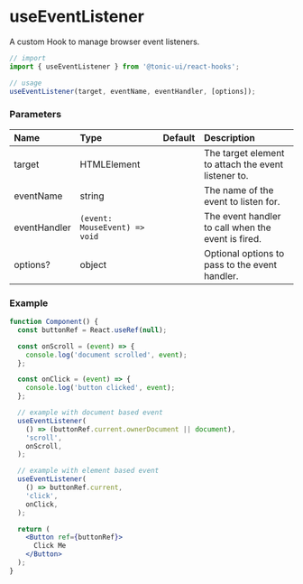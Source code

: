 # useEventListener

A custom Hook to manage browser event listeners.


```js
// import
import { useEventListener } from '@tonic-ui/react-hooks';

// usage
useEventListener(target, eventName, eventHandler, [options]);
```

### Parameters

| Name | Type | Default | Description |
| :--- | :--- | :------ | :---------- |
| target | HTMLElement | | The target element to attach the event listener to. |
| eventName | string | | The name of the event to listen for. |
| eventHandler | `(event: MouseEvent) => void` | | The event handler to call when the event is fired. |
| options? | object | | Optional options to pass to the event handler. |

### Example

```jsx
function Component() {
  const buttonRef = React.useRef(null);

  const onScroll = (event) => {
    console.log('document scrolled', event);
  };

  const onClick = (event) => {
    console.log('button clicked', event);
  };

  // example with document based event
  useEventListener(
    () => (buttonRef.current.ownerDocument || document),
    'scroll',
    onScroll,
  );

  // example with element based event
  useEventListener(
    () => buttonRef.current,
    'click',
    onClick,
  );

  return (
    <Button ref={buttonRef}>
      Click Me
    </Button>
  );
}
```
